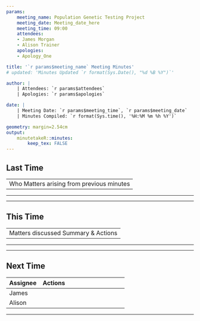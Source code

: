 ```yaml
---
params:
    meeting_name: Population Genetic Testing Project
    meeting_date: Meeting_date_here
    meeting_time: 09:00
    attendees:
    - James Morgan
    - Alison Trainer
    apologies:
    - Apology_One

title: '`r params$meeting_name` Meeting Minutes'
# updated: 'Minutes Updated `r format(Sys.Date(), "%d %B %Y")`'

author: |
    | Attendees: `r params$attendees`
    | Apologies: `r params$apologies`

date: |
    | Meeting Date: `r params$meeting_time`, `r params$meeting_date`
    | Minutes Compiled: `r format(Sys.time(), '%H:%M %m %h %Y')`

geometry: margin=2.54cm
output: 
    minutetakeR::minutes:
        keep_tex: FALSE
---
```


## Last Time

-------------------------------------------------------------------------------------
 Who         Matters arising from previous minutes
------------ ------------------------------------------------------------------------


-------------------------------------------------------------------------------------

***

## This Time

----------------------------------------------------------------------------------------------------------
Matters discussed              Summary & Actions
--------------------------     ---------------------------------------------------------------------------

----------------------------------------------------------------------------------------------------------

***

## Next Time

----------------------------------------------------------------------------------------------------------
Assignee                       Actions
--------------------------     ---------------------------------------------------------------------------
James                           
                                
Alison

----------------------------------------------------------------------------------------------------------

***


